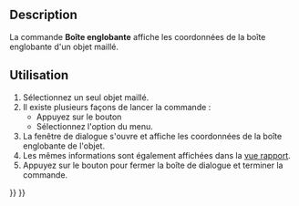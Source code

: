 <languages/>

{{Docnav/fr
|[[Mesh_EvaluateSolid/fr|Maillage solide]]
|[[Mesh_VertexCurvature/fr|Courbure]]
|[[Mesh_Workbench/fr|Atelier Mesh]]
|IconL=Mesh_EvaluateSolid.svg
|IconR=Mesh_VertexCurvature.svg
|IconC=Workbench_Mesh.svg
}}

{{GuiCommand/fr
|Name=Mesh BoundingBox
|Name/fr=Mesh Boîte englobante
|MenuLocation=Maillages → Analyser → Afficher les informations sur la boîte englobante
|Workbenches=[[Mesh_Workbench/fr|Mesh]]
}}

==Description==

La commande '''Boîte englobante''' affiche les coordonnées de la boîte englobante d'un objet maillé.

<span id="Usage"></span>
==Utilisation==

# Sélectionnez un seul objet maillé.
# Il existe plusieurs façons de lancer la commande :
#* Appuyez sur le bouton {{Button|[[Image:Mesh_BoundingBox.svg|16px]] [[Mesh_BoundingBox/fr|Afficher les informations sur la boîte englobante]]}}
#* Sélectionnez l'option {{MenuCommand|Maillages → Analyser → [[Image:Mesh_BoundingBox.svg|16px]] Afficher les informations sur la boîte englobante}} du menu.
# La fenêtre de dialogue {{MenuCommand|Limites englobantes}} s'ouvre et affiche les coordonnées de la boîte englobante de l'objet.
# Les mêmes informations sont également affichées dans la [[Report_view/fr|vue rapport]].
# Appuyez sur le bouton {{Button|OK}} pour fermer la boîte de dialogue et terminer la commande.


{{Docnav/fr
|[[Mesh_EvaluateSolid/fr|Maillage solide]]
|[[Mesh_VertexCurvature/fr|Courbure]]
|[[Mesh_Workbench/fr|Atelier Mesh]]
|IconL=Mesh_EvaluateSolid.svg
|IconR=Mesh_VertexCurvature.svg
|IconC=Workbench_Mesh.svg
}}

{{Mesh Tools navi{{#translation:}}}}
{{Userdocnavi{{#translation:}}}}
{{clear}}